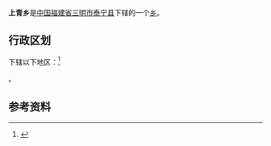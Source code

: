 {{中国乡级行政区|35/04/29/201/000
| 行政区全称 = 上青乡
| 景观照片文件名 =
| 景观照片描述 =
| 汉语拼音 =
| 通用拼音 =
| 注音符號 =
| 其它标音类型1 =
| 其它标音1 =
| 其它标音类型2 =
| 其它标音2 =
| 其它语言类型1 =
| 其它语言地名1 =
| 其它语言类型2 =
| 其它语言地名2 =
| 上级行政区 = [[福建省|福建省]][[三明市|三明市]][[泰宁县|泰宁县]]
| 行政区类别 = [[乡|乡]]
| 总面积 =
| 户籍人口 =
| 户籍人口年份 =
| 常住人口 =
| 常住人口年份 =
| 人口密度 =
| 行政区划 =
| 官方网站 =
| 政府驻地 =
| 邮政编码 =354403
| 电话区号 = 598
| 毗邻行政区 =
| 位置图文件名 =
| 位置图描述 =
}}
'''上青乡'''是[[中华人民共和国|中国]][[福建省|福建省]][[三明市|三明市]][[泰宁县|泰宁县]]下辖的一个[[乡|乡]]。

== 行政区划 ==
{{PAGENAMEBASE}}下辖以下地区：<ref>{{PRC admin/ref sgc|35/04/29/201/000}}</ref>

{{PRC admin/children|35/04/29/201/000}}。

== 参考资料 ==

{{reflist}}

{{PRC admin/navcat|35/04/29/201/000}}